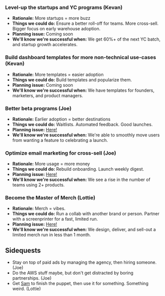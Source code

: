 
### Level-up the startups and YC programs (Kevan)
- **Rationale:** More startups = more buzz
- **Things we could do:** Ensure a better roll-off for teams. More cross-sell. Bigger focus on early warehouse adoption.
- **Planning issue:** Coming soon
- **We'll know we're successful when:** We get 60%+ of the next YC batch, and startup growth accelerates.

### Build dashboard templates for more non-technical use-cases (Kevan)
- **Rationale:** More templates = easier adoption
- **Things we could do:** Build templates and popularize them. 
- **Planning issue:** Coming soon
- **We'll know we're successful when:** We have templates for founders, marketers, and product managers. 

### Better beta programs (Joe)
- **Rationale:** Earlier adoption = better destinations
- **Things we could do:** Waitlists. Automated feedback. Good launches.
- **Planning issue:** [Here!](https://github.com/PostHog/meta/issues/261)
- **We'll know we're successful when:** We're able to smoothly move users from wanting a feature to celebrating a launch.

### Optimize email marketing for cross-sell (Joe)
- **Rationale:** More usage = more money
- **Things we could do:** Rebuild onboarding. Launch weekly digest. 
- **Planning issue:** [Here!](https://github.com/PostHog/meta/issues/261)
- **We'll know we're successful when:** We see a rise in the number of teams using 2+ products. 

### Become the Master of Merch (Lottie)
- **Rationale:** Merch = vibes.
- **Things we could do:** Run a collab with another brand or person. Partner with a screenprinter for a fast, limited run.
- **Planning issue:** [Here!](https://github.com/PostHog/company-internal/issues/1637)
- **We'll know we're successful when:** We design, deliver, and sell-out a limited merch run in less than 1 month. 

## Sidequests
- Stay on top of paid ads by managing the agency, then hiring someone. (Joe)
- Do the AWS stuff maybe, but don't get distracted by boring partnerships. (Joe) 
- Get [Sam](https://www.samuelwilde.com/) to finish the puppet, then use it for something. Something weird. (Lottie)
